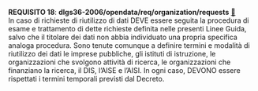 ::: {#req-18 .callout-important appearance="simple" icon=false .requisito}
[**REQUISITO 18**]{.testo-rosso}: **dlgs36-2006/opendata/req/organization/requests** [🔗](#req-18){.link-req}<br>
In caso di richieste di riutilizzo di dati DEVE essere seguita la procedura di esame e trattamento di dette richieste definita nelle presenti Linee Guida, salvo che il titolare dei dati non abbia individuato una propria specifica analoga procedura. Sono tenute comunque a definire termini e modalità di riutilizzo dei dati le imprese pubbliche, gli istituti di istruzione, le organizzazioni che svolgono attività di ricerca, le organizzazioni che finanziano la ricerca, il DIS, l'AISE e l'AISI. In ogni caso, DEVONO essere rispettati i termini temporali previsti dal Decreto.
:::
